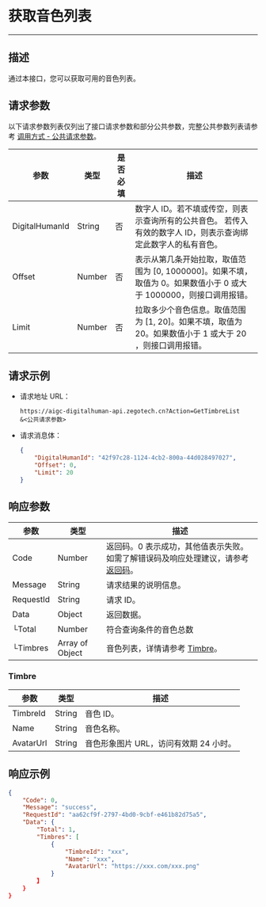 
# 获取音色列表

---

##  描述

通过本接口，您可以获取可用的音色列表。

<PostPrototype link="https://aigc-digitalhuman-api.zegotech.cn?Action=GetTimbreList" />

## 请求参数

以下请求参数列表仅列出了接口请求参数和部分公共参数，完整公共参数列表请参考 [调用方式 - 公共请求参数](./../accessing-server-apis.mdx#公共请求参数)。

| 参数               | 类型   | 是否必填 | 描述             |
|------------------|------|------|-------------------------|
| DigitalHumanId      | String | 否    | 数字人 ID。若不填或传空，则表示查询所有的公共音色。 若传入有效的数字人 ID，则表示查询绑定此数字人的私有音色。    |
| Offset         | Number | 否    | 表示从第几条开始拉取，取值范围为 [0, 1000000]。如果不填，取值为 0。如果数值小于 0 或大于 1000000，则接口调用报错。|
| Limit          | Number | 否    | 拉取多少个音色信息。取值范围为 [1, 20]。如果不填，取值为 20。如果数值小于 1 或大于 20 ，则接口调用报错。 |


## 请求示例

- 请求地址 URL：

    ```https
    https://aigc-digitalhuman-api.zegotech.cn?Action=GetTimbreList
    &<公共请求参数>
    ```

- 请求消息体：

    ```json
    {
        "DigitalHumanId": "42f97c28-1124-4cb2-800a-44d028497027",
        "Offset": 0,
        "Limit": 20
    }
    ```

## 响应参数

| 参数 | 类型 | 描述 |
|------|------|------|
| Code | Number | 返回码。0 表示成功，其他值表示失败。如需了解错误码及响应处理建议，请参考 [返回码](./../return-codes.mdx)。 |
| Message | String | 请求结果的说明信息。 |
| RequestId | String | 请求 ID。 |
| Data | Object | 返回数据。 |
| └Total | Number | 符合查询条件的音色总数|
| └Timbres | Array of Object | 音色列表，详情请参考 [Timbre](#timbre)。|

### Timbre

| 参数 | 类型 | 描述 |
|------|------|------|
| TimbreId      | String       | 音色 ID。 |
| Name | String | 音色名称。 |
| AvatarUrl | String | 音色形象图片 URL，访问有效期 24 小时。 |


## 响应示例

```json
{
    "Code": 0,
    "Message": "success",
    "RequestId": "aa62cf9f-2797-4bd0-9cbf-e461b82d75a5",
    "Data": {
        "Total": 1,
        "Timbres": [
            {
                "TimbreId": "xxx",
                "Name": "xxx",
                "AvatarUrl": "https://xxx.com/xxx.png"
            }
        】
    }
}
```